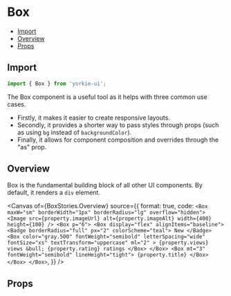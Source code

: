 # Box


<Meta of={BoxStories} />

- [Import](#import)
- [Overview](#overview)
- [Props](#props)

## Import

```jsx
import { Box } from 'yorkie-ui';
```

The Box component is a useful tool as it helps with three common use cases.

- Firstly, it makes it easier to create responsive layouts.
- Secondly, it provides a shorter way to pass styles through props (such as using `bg` instead of `backgroundColor`).
- Finally, it allows for component composition and overrides through the "as" prop.

## Overview

Box is the fundamental building block of all other UI components. By default, it renders a `div` element.

<Canvas
  of={BoxStories.Overview}
  source={{
    format: true,
    code: `
      <Box maxW="sm" borderWidth="1px" borderRadius="lg" overflow="hidden">
        <Image src={property.imageUrl} alt={property.imageAlt} width={400} height={100} />
        <Box p="6">
          <Box display="flex" alignItems="baseline">
            <Badge borderRadius="full" px="2" colorScheme="teal">
              New
            </Badge>
            <Box
              color="gray.500"
              fontWeight="semibold"
              letterSpacing="wide"
              fontSize="xs"
              textTransform="uppercase"
              ml="2"
            >
                {property.views} views &bull; {property.rating} ratings
            </Box>
          </Box>
          <Box mt="3" fontWeight="semibold" lineHeight="tight">
              {property.title}
          </Box>
        </Box>
      </Box>
    `,
  }}
/>

## Props

<Controls />

